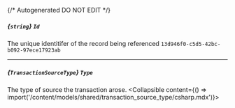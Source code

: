 {/* Autogenerated DO NOT EDIT  */}

##### *{`string`}* `Id`
The unique identitifer of the record being referenced
`13d946f0-c5d5-42bc-b092-97ece17923ab`

---
##### *{`TransactionSourceType`}* `Type`
The type of source the transaction arose.
<Collapsible content={() => import('/content/models/shared/transaction_source_type/csharp.mdx')}>
</Collapsible>

